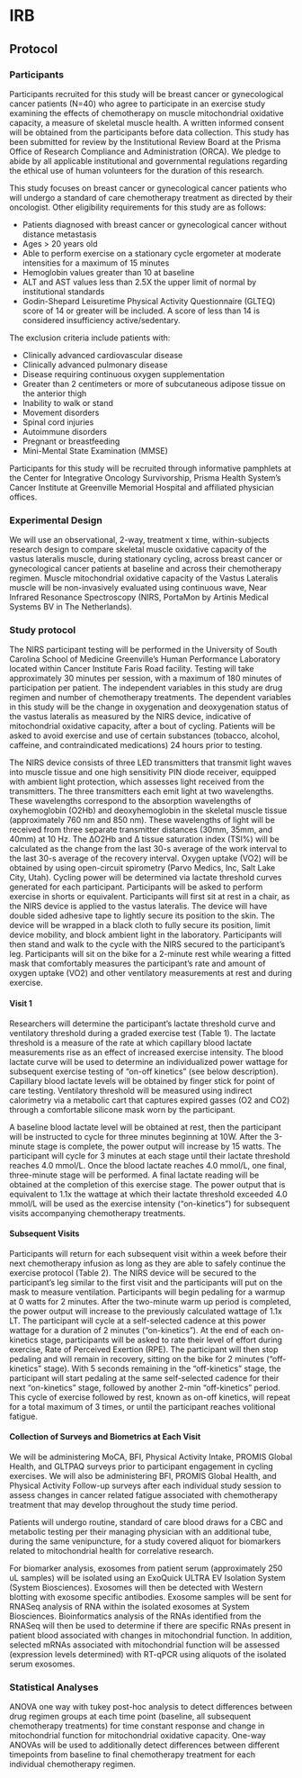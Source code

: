 # IRB {#Appendix-IRB}

## Protocol{#Appendix-IRB-Protocol}

### Participants{#Appendix-IRB-Protocol-Participants}

Participants recruited for this study will be breast cancer or gynecological cancer patients (N=40) who agree to participate in an exercise study examining the effects of chemotherapy on muscle mitochondrial oxidative capacity, a measure of skeletal muscle health.  A written informed consent will be obtained from the participants before data collection.  This study has been submitted for review by the Institutional Review Board at the Prisma Office of Research Compliance and Administration (ORCA).  We pledge to abide by all applicable institutional and governmental regulations regarding the ethical use of human volunteers for the duration of this research.

This study focuses on breast cancer or gynecological cancer patients who will undergo a standard of care chemotherapy treatment as directed by their oncologist. 
Other eligibility requirements for this study are as follows: 

- Patients diagnosed with breast cancer or gynecological cancer without distance metastasis
- Ages > 20 years old 
- Able to perform exercise on a stationary cycle ergometer at moderate intensities for a maximum of 15 minutes
- Hemoglobin values greater than 10 at baseline
- ALT and AST values less than 2.5X the upper limit of normal by institutional standards
- Godin-Shepard Leisuretime Physical Activity Questionnaire (GLTEQ) score of 14 or greater will be included. A score of less than 14 is considered insufficiency active/sedentary.

The exclusion criteria include patients with: 

- Clinically advanced cardiovascular disease
- Clinically advanced pulmonary disease
- Disease requiring continuous oxygen supplementation
- Greater than 2 centimeters or more of subcutaneous adipose tissue on the anterior thigh
- Inability to walk or stand
- Movement disorders
- Spinal cord injuries
- Autoimmune disorders
- Pregnant or breastfeeding
- Mini-Mental State Examination (MMSE)

Participants for this study will be recruited through informative pamphlets at the Center for Integrative Oncology Survivorship, Prisma Health System’s Cancer Institute at Greenville Memorial Hospital and affiliated physician offices. 

### Experimental Design {#Appendix-IRB-Protocol-ExperimentalDesign}

We will use an observational, 2-way, treatment x time, within-subjects research design to compare skeletal muscle oxidative capacity of the vastus lateralis muscle, during stationary cycling, across breast cancer or gynecological cancer patients at baseline and across their chemotherapy regimen. Muscle mitochondrial oxidative capacity of the Vastus Lateralis muscle will be non-invasively evaluated using continuous wave, Near Infrared Resonance Spectroscopy (NIRS, PortaMon by Artinis Medical Systems BV in The Netherlands). 

### Study protocol {#Appendix-IRB-Protocol-StudyProtocol}

The NIRS participant testing will be performed in the University of South Carolina School of Medicine Greenville’s Human Performance Laboratory located within Cancer Institute Faris Road facility. Testing will take approximately 30 minutes per session, with a maximum of 180 minutes of participation per patient. The independent variables in this study are drug regimen and number of chemotherapy treatments. The dependent variables in this study will be the change in oxygenation and deoxygenation status of the vastus lateralis as measured by the NIRS device, indicative of mitochondrial oxidative capacity, after a bout of cycling. Patients will be asked to avoid exercise and use of certain substances (tobacco, alcohol, caffeine, and contraindicated medications) 24 hours prior to testing.

The NIRS device consists of three LED transmitters that transmit light waves into muscle tissue and one high sensitivity PIN diode receiver, equipped with ambient light protection, which assesses light received from the transmitters.  The three transmitters each emit light at two wavelengths. These wavelengths correspond to the absorption wavelengths of oxyhemoglobin (O2Hb) and deoxyhemoglobin in the skeletal muscle tissue (approximately 760 nm and 850 nm). These wavelengths of light will be received from three separate transmitter distances (30mm, 35mm, and 40mm) at 10 Hz.  The ΔO2Hb and Δ tissue saturation index (TSI%) will be calculated as the change from the last 30-s average of the work interval to the last 30-s average of the recovery interval. Oxygen uptake (VO2) will be obtained by using open-circuit spirometry (Parvo Medics, Inc, Salt Lake City, Utah). Cycling power will be determined via lactate threshold curves generated for each participant. 
Participants will be asked to perform exercise in shorts or equivalent. Participants will first sit at rest in a chair, as the NIRS device is applied to the vastus lateralis. The device will have double sided adhesive tape to lightly secure its position to the skin. The device will be wrapped in a black cloth to fully secure its position, limit device mobility, and block ambient light in the laboratory. Participants will then stand and walk to the cycle with the NIRS secured to the participant’s leg. Participants will sit on the bike for a 2-minute rest while wearing a fitted mask that comfortably measures the participant’s rate and amount of oxygen uptake (VO2) and other ventilatory measurements at rest and during exercise.  

#### Visit 1 {#Appendix-IRB-Protocol-StudyProtocol-Visit1}

Researchers will determine the participant’s lactate threshold curve and ventilatory threshold during a graded exercise test (Table 1). The lactate threshold is a measure of the rate at which capillary blood lactate measurements rise as an effect of increased exercise intensity. The blood lactate curve will be used to determine an individualized power wattage for subsequent exercise testing of “on-off kinetics” (see below description). Capillary blood lactate levels will be obtained by finger stick for point of care testing. Ventilatory threshold will be measured using indirect calorimetry via a metabolic cart that captures expired gasses (O2 and CO2) through a comfortable silicone mask worn by the participant. 

A baseline blood lactate level will be obtained at rest, then the participant will be instructed to cycle for three minutes beginning at 10W. After the 3-minute stage is complete, the power output will increase by 15 watts. The participant will cycle for 3 minutes at each stage until their lactate threshold reaches 4.0 mmol/L. Once the blood lactate reaches 4.0 mmol/L, one final, three-minute stage will be performed. A final lactate reading will be obtained at the completion of this exercise stage. The power output that is equivalent to 1.1x the wattage at which their lactate threshold exceeded 4.0 mmol/L will be used as the exercise intensity (“on-kinetics”) for subsequent visits accompanying chemotherapy treatments.

#### Subsequent Visits {#Appendix-IRB-Protocol-StudyProtocol-SubsequentVisits}

Participants will return for each subsequent visit within a week before their next chemotherapy infusion as long as they are able to safely continue the exercise protocol (Table 2). The NIRS device will be secured to the participant’s leg similar to the first visit and the participants will put on the mask to measure ventilation. Participants will begin pedaling for a warmup at 0 watts for 2 minutes. After the two-minute warm up period is completed, the power output will increase to the previously calculated wattage of 1.1x LT. The participant will cycle at a self-selected cadence at this power wattage for a duration of 2 minutes (“on-kinetics”). At the end of each on-kinetics stage, participants will be asked to rate their level of effort during exercise, Rate of Perceived Exertion (RPE). The participant will then stop pedaling and will remain in recovery, sitting on the bike for 2 minutes (“off-kinetics” stage). With 5 seconds remaining in the “off-kinetics” stage, the participant will start pedaling at the same self-selected cadence for their next “on-kinetics” stage, followed by another 2-min “off-kinetics” period. This cycle of exercise followed by rest, known as on-off kinetics, will repeat for a total maximum of 3 times, or until the participant reaches volitional fatigue.

#### Collection of Surveys and Biometrics at Each Visit {#Appendix-IRB-Protocol-StudyProtocol-Surveys}

We will be administering MoCA, BFI, Physical Activity Intake, PROMIS Global Health, and GLTPAQ surveys prior to participant engagement in cycling exercises.  We will also be administering BFI, PROMIS Global Health, and Physical Activity Follow-up surveys after each individual study session to assess changes in cancer related fatigue associated with chemotherapy treatment that may develop throughout the study time period. 

Patients will undergo routine, standard of care blood draws for a CBC and metabolic testing per their managing physician with an additional tube, during the same venipuncture, for a study covered aliquot for biomarkers related to mitochondrial health for correlative research.

For biomarker analysis, exosomes from patient serum (approximately 250 uL samples) will be isolated using an ExoQuick ULTRA EV Isolation System (System Biosciences). Exosomes will then be detected with Western blotting with exosome specific antibodies. Exosome samples will be sent for RNASeq analysis of RNA within the isolated exosomes at System Biosciences. Bioinformatics analysis of the RNAs identified from the RNASeq will then be used to determine if there are specific RNAs present in patient blood associated with changes in mitochondrial function. In addition, selected mRNAs associated with mitochondrial function will be assessed (expression levels determined) with RT-qPCR using aliquots of the isolated serum exosomes.

### Statistical Analyses {#Appendix-IRB-Protocol-StatisticalAnalyses}
 
ANOVA one way with tukey post-hoc analysis to detect differences between drug regimen groups at each time point (baseline, all subsequent chemotherapy treatments) for time constant response and change in mitochondrial function for mitochondrial oxidative capacity. One-way ANOVAs will be used to additionally detect differences between different timepoints from baseline to final chemotherapy treatment for each individual chemotherapy regimen. 

